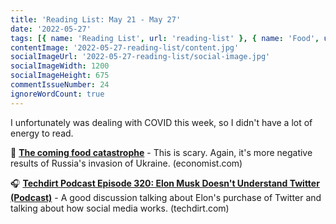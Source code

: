 ```yaml
---
title: 'Reading List: May 21 - May 27'
date: '2022-05-27'
tags: [{ name: 'Reading List', url: 'reading-list' }, { name: 'Food', url: 'food' }, { name: 'Social Media', url: 'social-media' }, { name: 'Internet', url: 'internet' }, { name: 'Twitter', url: 'twitter' }, { name: 'Elon Musk', url: 'elon-musk' }]
contentImage: '2022-05-27-reading-list/content.jpg'
socialImageUrl: '2022-05-27-reading-list/social-image.jpg'
socialImageWidth: 1200
socialImageHeight: 675
commentIssueNumber: 24
ignoreWordCount: true
---
```


I unfortunately was dealing with COVID this week, so I didn't have a lot of energy to read.

🌾 [**The coming food catastrophe**](https://www.economist.com/leaders/2022/05/19/the-coming-food-catastrophe) - This is scary. Again, it's more negative results of Russia's invasion of Ukraine. <span className="domain-name">(economist.com)</span>

🎧 [**Techdirt Podcast Episode 320: Elon Musk Doesn't Understand Twitter (Podcast)**](https://www.techdirt.com/2022/05/17/techdirt-podcast-episode-320-elon-musk-doesnt-understand-twitter/) - A good discussion talking about Elon's purchase of Twitter and talking about how social media works. <span className="domain-name">(techdirt.com)</span>